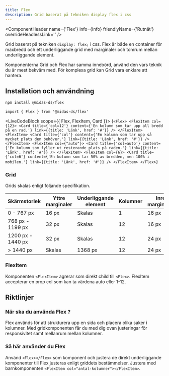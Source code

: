 ```yaml
---
title: Flex
description: Grid baserat på tekniken display flex i css
---
```



<ComponentHeader
  name={'Flex'}
  info={Info}
  friendlyName={'Rutnät'}
  overrideHeadlessLink=''
/>

Grid baserat på tekniken `display: flex;` i css. Flex är både en container för maxbredd och ett underliggande grid med marginaler och tomrum mellan underliggande element.

Komponenterna Grid och Flex har samma innebörd, använd den vars teknik du är mest bekväm med. För komplexa grid kan Grid vara enklare att hantera.

## Installation och användning

```bash npm2yarn
npm install @midas-ds/flex
```

```tsx
import { Flex } from '@midas-ds/flex'
```

<LiveCodeBlock scope={{ Flex, FlexItem, Card }}>
  {`<Flex>
    <FlexItem col={12}>
        <Card title={'col=12'} content={'En kolumn som tar upp all bredd på en rad.'} link={{title: 'Länk', href: '#'}} />
    </FlexItem>
    <FlexItem>
        <Card title={'col'} content={'En kolumn som tar upp så mycket plats den behöver.'} link={{title: 'Länk', href: '#'}} />
    </FlexItem>
    <FlexItem col={"auto"}>
        <Card title={'col=auto'} content={'En kolumn som fyller ut resterande plats på raden.'} link={{title: 'Länk', href: '#'}} />
    </FlexItem>
    <FlexItem col={6}>
        <Card title={'col=6'} content={'En kolumn som tar 50% av bredden, men 100% i mobilen.'} link={{title: 'Länk', href: '#'}} />
    </FlexItem>
</Flex>`}
</LiveCodeBlock>

### Grid

Grids skalas enligt följande specifikation.

| Skärmstorlek      | Yttre marginaler | Underliggande element | Kolumner | Inre marginaler |
| ----------------- | ---------------- | --------------------- | -------- | --------------- |
| 0 - 767 px        | 16 px            | Skalas                | 1        | 16 px           |
| 768 px - 1199 px  | 32 px            | Skalas                | 12       | 16 px           |
| 1200 px - 1440 px | 32 px            | Skalas                | 12       | 24 px           |
| > 1440 px         | Skalas           | 1368 px               | 12       | 24 px           |

### FlexItem

Komponenten `<FlexItem>` agrerar som direkt child till `<Flex>`. FlexItem accepterar en prop col som kan ta värdena auto eller 1-12.

## Riktlinjer

### När ska du använda Flex ?

Flex används för att strukturera upp en sida och placera olika saker i kolumner. Med gridkomponenten får du med dig ovan justeringar för responsivitet samt mellanrum mellan kolumner.

### Så här använder du Flex

Använd `<Flex></Flex>` som komponent och justera de direkt underliggande komponenter till Flex justeras enligt griddets bestämmelser. Justera med barnkomponenten `<FlexItem col="antal-kolumner"></FlexItem>`.

<ComponentFooter info={Info} />
